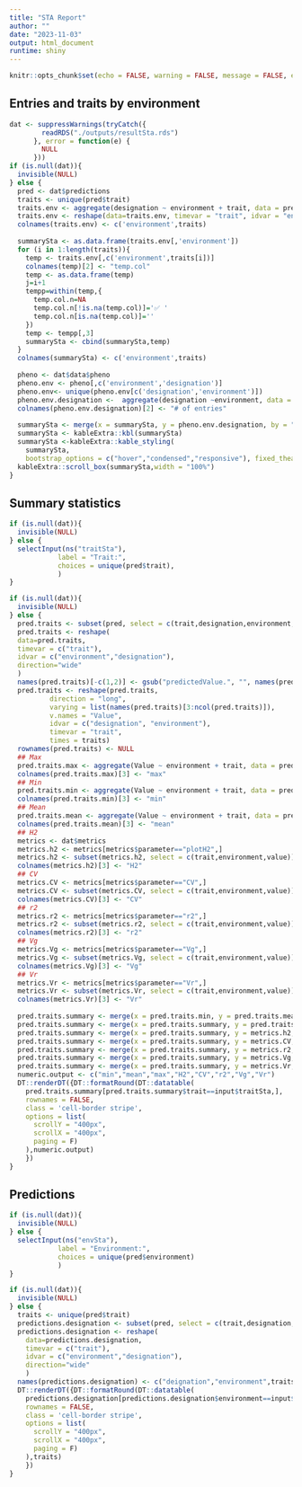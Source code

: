 ```yaml
---
title: "STA Report"
author: ""
date: "2023-11-03"
output: html_document
runtime: shiny
---
```


```r
knitr::opts_chunk$set(echo = FALSE, warning = FALSE, message = FALSE, error = FALSE)
```

## Entries and traits by environment

```r
dat <- suppressWarnings(tryCatch({
        readRDS("./outputs/resultSta.rds")
      }, error = function(e) {
        NULL
      }))
if (is.null(dat)){
  invisible(NULL)
} else {
  pred <- dat$predictions
  traits <- unique(pred$trait)
  traits.env <- aggregate(designation ~ environment + trait, data = pred, FUN = length)
  traits.env <- reshape(data=traits.env, timevar = "trait", idvar = "environment", direction="wide")
  colnames(traits.env) <- c('environment',traits)
  
  summarySta <- as.data.frame(traits.env[,'environment'])
  for (i in 1:length(traits)){
    temp <- traits.env[,c('environment',traits[i])]
    colnames(temp)[2] <- "temp.col"
    temp <- as.data.frame(temp)
    j=i+1
    tempp=within(temp,{
      temp.col.n=NA
      temp.col.n[!is.na(temp.col)]='✅ '
      temp.col.n[is.na(temp.col)]=''
    })
    temp <- tempp[,3]
    summarySta <- cbind(summarySta,temp)
  }
  colnames(summarySta) <- c('environment',traits)
  
  pheno <- dat$data$pheno
  pheno.env <- pheno[,c('environment','designation')]
  pheno.env<- unique(pheno.env[c('designation','environment')]) 
  pheno.env.designation <-  aggregate(designation ~environment, data = pheno.env, FUN = length)
  colnames(pheno.env.designation)[2] <- "# of entries"
  
  summarySta <- merge(x = summarySta, y = pheno.env.designation, by = "environment", all = TRUE)
  summarySta <- kableExtra::kbl(summarySta)
  summarySta <-kableExtra::kable_styling(
    summarySta, 
    bootstrap_options = c("hover","condensed","responsive"), fixed_thead = T)
  kableExtra::scroll_box(summarySta,width = "100%")
}
```


## Summary statistics 
```r
if (is.null(dat)){
  invisible(NULL)
} else {
  selectInput(ns("traitSta"), 
            label = "Trait:", 
            choices = unique(pred$trait), 
            )
}

```

```r
if (is.null(dat)){
  invisible(NULL)
} else {
  pred.traits <- subset(pred, select = c(trait,designation,environment,predictedValue))
  pred.traits <- reshape(
  data=pred.traits, 
  timevar = c("trait"), 
  idvar = c("environment","designation"), 
  direction="wide"
  )
  names(pred.traits)[-c(1,2)] <- gsub("predictedValue.", "", names(pred.traits)[-c(1,2)]) 
  pred.traits <- reshape(pred.traits, 
          direction = "long",
          varying = list(names(pred.traits)[3:ncol(pred.traits)]),
          v.names = "Value",
          idvar = c("designation", "environment"),
          timevar = "trait",
          times = traits)
  rownames(pred.traits) <- NULL
  ## Max
  pred.traits.max <- aggregate(Value ~ environment + trait, data = pred.traits, function(x) max(x,na.rm=T))
  colnames(pred.traits.max)[3] <- "max"
  ## Min
  pred.traits.min <- aggregate(Value ~ environment + trait, data = pred.traits, function(x) min(x,na.rm=T))
  colnames(pred.traits.min)[3] <- "min"
  ## Mean
  pred.traits.mean <- aggregate(Value ~ environment + trait, data = pred.traits, function(x) mean(x,na.rm=T))
  colnames(pred.traits.mean)[3] <- "mean"
  ## H2
  metrics <- dat$metrics
  metrics.h2 <- metrics[metrics$parameter=="plotH2",]
  metrics.h2 <- subset(metrics.h2, select = c(trait,environment,value))
  colnames(metrics.h2)[3] <- "H2"
  ## CV
  metrics.CV <- metrics[metrics$parameter=="CV",]
  metrics.CV <- subset(metrics.CV, select = c(trait,environment,value))
  colnames(metrics.CV)[3] <- "CV"
  ## r2
  metrics.r2 <- metrics[metrics$parameter=="r2",]
  metrics.r2 <- subset(metrics.r2, select = c(trait,environment,value))
  colnames(metrics.r2)[3] <- "r2"
  ## Vg
  metrics.Vg <- metrics[metrics$parameter=="Vg",]
  metrics.Vg <- subset(metrics.Vg, select = c(trait,environment,value))
  colnames(metrics.Vg)[3] <- "Vg"
  ## Vr
  metrics.Vr <- metrics[metrics$parameter=="Vr",]
  metrics.Vr <- subset(metrics.Vr, select = c(trait,environment,value))
  colnames(metrics.Vr)[3] <- "Vr"
  
  pred.traits.summary <- merge(x = pred.traits.min, y = pred.traits.mean, by = c("environment","trait"), all = TRUE)
  pred.traits.summary <- merge(x = pred.traits.summary, y = pred.traits.max, by = c("environment","trait"), all = TRUE)
  pred.traits.summary <- merge(x = pred.traits.summary, y = metrics.h2, by = c("environment","trait"), all = TRUE)
  pred.traits.summary <- merge(x = pred.traits.summary, y = metrics.CV, by = c("environment","trait"), all = TRUE)
  pred.traits.summary <- merge(x = pred.traits.summary, y = metrics.r2, by = c("environment","trait"), all = TRUE)
  pred.traits.summary <- merge(x = pred.traits.summary, y = metrics.Vg, by = c("environment","trait"), all = TRUE)
  pred.traits.summary <- merge(x = pred.traits.summary, y = metrics.Vr, by = c("environment","trait"), all = TRUE)
  numeric.output <- c("min","mean","max","H2","CV","r2","Vg","Vr")
  DT::renderDT({DT::formatRound(DT::datatable(
    pred.traits.summary[pred.traits.summary$trait==input$traitSta,],
    rownames = FALSE,
    class = 'cell-border stripe',
    options = list(
      scrollY = "400px",
      scrollX = "400px",
      paging = F)
    ),numeric.output)
    })
}
```



## Predictions 

```r
if (is.null(dat)){
  invisible(NULL)
} else {
  selectInput(ns("envSta"), 
            label = "Environment:", 
            choices = unique(pred$environment)
            )
}

```



```r
if (is.null(dat)){
  invisible(NULL)
} else {
  traits <- unique(pred$trait)
  predictions.designation <- subset(pred, select = c(trait,designation,environment,predictedValue))
  predictions.designation <- reshape(
    data=predictions.designation, 
    timevar = c("trait"), 
    idvar = c("environment","designation"), 
    direction="wide"
    )
  names(predictions.designation) <- c("deignation","environment",traits)
  DT::renderDT({DT::formatRound(DT::datatable(
    predictions.designation[predictions.designation$environment==input$envSta,],
    rownames = FALSE,
    class = 'cell-border stripe',
    options = list(
      scrollY = "400px",
      scrollX = "400px",
      paging = F)
    ),traits)
    })
}

```





